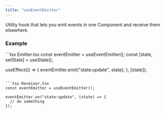 ```yaml
---
title: "useEventEmitter"
---
```


Utility hook that lets you emit events in one Component and receive them elsewhere.

### Example

<CodeGroup>
```tsx Emitter.tsx
const eventEmitter = useEventEmitter();
const [state, setState] = useState();

useEffect(() => {
  eventEmitter.emit("state:update", state);
}, [state]);
```

```tsx Receiver.tsx
const eventEmitter = useEventEmitter();

eventEmitter.on("state:update", (state) => {
  // do something
});
```
</CodeGroup>
